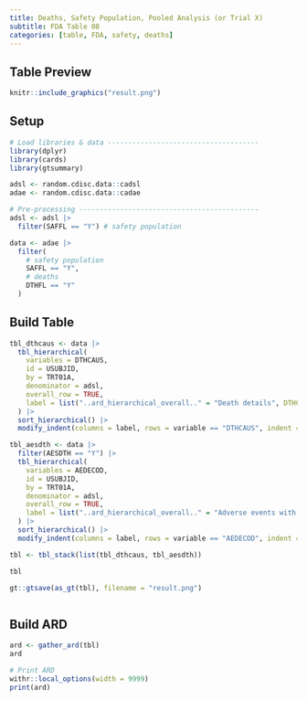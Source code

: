 ```yaml
---
title: Deaths, Safety Population, Pooled Analysis (or Trial X) 
subtitle: FDA Table 08
categories: [table, FDA, safety, deaths]
---
```


::: panel-tabset
## Table Preview

```r
knitr::include_graphics("result.png")
```

## Setup

```r
# Load libraries & data -------------------------------------
library(dplyr)
library(cards)
library(gtsummary)

adsl <- random.cdisc.data::cadsl
adae <- random.cdisc.data::cadae

# Pre-processing --------------------------------------------
adsl <- adsl |>
  filter(SAFFL == "Y") # safety population

data <- adae |>
  filter(
    # safety population
    SAFFL == "Y",
    # deaths
    DTHFL == "Y"
  )
```

## Build Table

```r
tbl_dthcaus <- data |>
  tbl_hierarchical(
    variables = DTHCAUS,
    id = USUBJID,
    by = TRT01A,
    denominator = adsl,
    overall_row = TRUE,
    label = list("..ard_hierarchical_overall.." = "Death details", DTHCAUS = "**Deaths**")
  ) |>
  sort_hierarchical() |>
  modify_indent(columns = label, rows = variable == "DTHCAUS", indent = 4L)

tbl_aesdth <- data |>
  filter(AESDTH == "Y") |>
  tbl_hierarchical(
    variables = AEDECOD,
    id = USUBJID,
    by = TRT01A,
    denominator = adsl,
    overall_row = TRUE,
    label = list("..ard_hierarchical_overall.." = "Adverse events with an outcome of death", AEDECOD = "**Deaths**")
  ) |>
  sort_hierarchical() |>
  modify_indent(columns = label, rows = variable == "AEDECOD", indent = 4L)

tbl <- tbl_stack(list(tbl_dthcaus, tbl_aesdth))

tbl
```

```r
gt::gtsave(as_gt(tbl), filename = "result.png")
```

```r
```

## Build ARD

```r
ard <- gather_ard(tbl)
ard
```

```r
# Print ARD
withr::local_options(width = 9999)
print(ard)
```
:::
